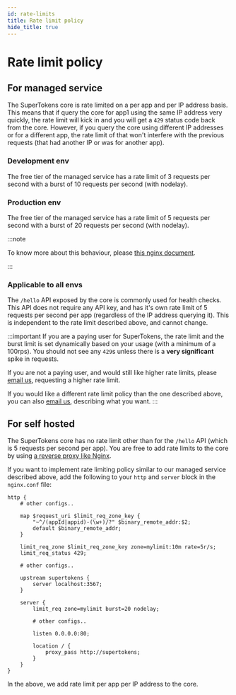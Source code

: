 ```yaml
---
id: rate-limits
title: Rate limit policy
hide_title: true
---
```


<!-- COPY DOCS -->
<!-- ./emailpassword/rate-limits.mdx -->

# Rate limit policy

## For managed service

The SuperTokens core is rate limited on a per app and per IP address basis. This means that if query the core for app1 using the same IP address very quickly, the rate limit will kick in and you will get a `429` status code back from the core. However, if you query the core using different IP addresses or for a different app, the rate limit of that won't interfere with the previous requests (that had another IP or was for another app).

### Development env
The free tier of the managed service has a rate limit of 3 requests per second with a burst of 10 requests per second (with nodelay).

### Production env
The free tier of the managed service has a rate limit of 5 requests per second with a burst of 20 requests per second (with nodelay).

:::note

To know more about this behaviour, please [this nginx document](https://www.nginx.com/blog/rate-limiting-nginx/).

:::

### Applicable to all envs
The `/hello` API exposed by the core is commonly used for health checks. This API does not require any API key, and has it's own rate limit of 5 requests per second per app (regardless of the IP address querying it). This is independent to the rate limit described above, and cannot change.

:::important
If you are a paying user for SuperTokens, the rate limit and the burst limit is set dynamically based on your usage (with a minimum of a 100rps). You should not see any `429`s unless there is a **very significant** spike in requests.

If you are not a paying user, and would still like higher rate limits, please [email us](mailto:team@supertokens.com), requesting a higher rate limit.

If you would like a different rate limit policy than the one described above, you can also [email us](mailto:team@supertokens.com), describing what you want.
:::

## For self hosted

The SuperTokens core has no rate limit other than for the `/hello` API (which is 5 requests per second per app). You are free to add rate limits to the core by using [a reverse proxy like Nginx](https://www.nginx.com/blog/rate-limiting-nginx/).

If you want to implement rate limiting policy similar to our managed service described above, add the following to your `http` and `server` block in the `nginx.conf` file:

```text
http {
    # other configs..
    
    map $request_uri $limit_req_zone_key {
        "~^/(appId|appid)-(\w+)/?" $binary_remote_addr:$2;
        default $binary_remote_addr;
    }

    limit_req_zone $limit_req_zone_key zone=mylimit:10m rate=5r/s;
    limit_req_status 429;

    # other configs..

    upstream supertokens {
        server localhost:3567;
    }

    server {
        limit_req zone=mylimit burst=20 nodelay;

        # other configs..

        listen 0.0.0.0:80;

        location / {
            proxy_pass http://supertokens;
        }
    }
}
```

In the above, we add rate limit per app per IP address to the core.
